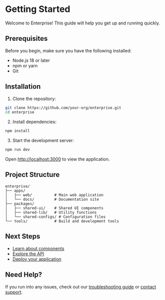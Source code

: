 # Getting Started

Welcome to Enterprise! This guide will help you get up and running quickly.

## Prerequisites

Before you begin, make sure you have the following installed:

- Node.js 18 or later
- npm or yarn
- Git

## Installation

1. Clone the repository:

```bash
git clone https://github.com/your-org/enterprise.git
cd enterprise
```

2. Install dependencies:

```bash
npm install
```

3. Start the development server:

```bash
npm run dev
```

Open [http://localhost:3000](http://localhost:3000) to view the application.

## Project Structure

```
enterprise/
├── apps/
│   ├── web/          # Main web application
│   └── docs/         # Documentation site
├── packages/
│   ├── shared-ui/    # Shared UI components
│   ├── shared-lib/   # Utility functions
│   └── shared-configs/ # Configuration files
└── tools/            # Build and development tools
```

## Next Steps

- [Learn about components](/docs/components)
- [Explore the API](/docs/api)
- [Deploy your application](/docs/deployment)

## Need Help?

If you run into any issues, check out our [troubleshooting guide](/docs/troubleshooting) or [contact support](/contact).


